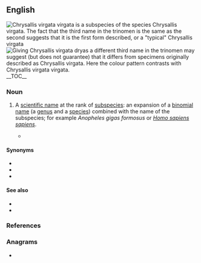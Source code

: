 ==English==
[[File:Chrysallis virgata virgata 01.JPG|thumb|{{center top}}''Chrysallis virgata virgata''<br>is a subspecies of the species ''Chrysallis virgata''. The fact that the third name in the trinomen is the same as the second suggests that it is the first form described, or a "typical" ''Chrysallis virgata''{{center bottom}}]]
[[File:Chrysallis virgata dryas 1.JPG|thumb|{{center top}}Giving ''Chrysallis virgata dryas'' a different third name in the trinomen may suggest (but does not guarantee) that it differs from specimens originally  described as ''Chrysallis virgata''. Here the colour pattern contrasts with ''Chrysallis virgata virgata''.{{center bottom}}]]
__TOC__

===Noun===
{{wikipedia}}
{{en-noun|trinomina}}

# {{lb|en|taxonomy|zoology}} A [[scientific name]] at the rank of [[subspecies]]: an expansion of a [[binomial name]] (a [[genus]] and a [[species]]) combined with the name of the subspecies; for example  ''Anopheles gigas formosus'' or ''[[Homo sapiens sapiens]]''.
#* {{quote-book|en|passage=The subspecies (trinomen) is the only infraspecific taxon so recognized by the International Code of Zoological Nomenclature... However, the category of subspecies has not been widely used in entomology, because, in most cases, the level of population differentiation within a species is not clearly determined and subspecies populations are difficult to identify.|author=Ke Chung Kim, Bruce A. McPheron|title=Evolution of Insect Pests: Patterns of Variation|url=https://books.google.com/books?id=dDzqU4zO3vgC&pg=PA458|date=10 May 1993|publisher=John Wiley|isbn=978-0-471-60077-0|page=458}}

====Synonyms====
* {{l|en|ternary name}}
* {{l|en|three-part name}}
* {{l|en|trinomial name}}

====See also====
* {{l|en|binomen}}
* {{l|en|binomial name}}

===References===
<references/>

===Anagrams===
* {{anagrams|en|a=eimnnort|trenimon}}